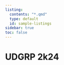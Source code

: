 ```yaml
---
listing:
  contents: "*.qmd"
  type: default
  id: sample-listings
sidebar: true
toc: false
---
```


# UDGRP 2k24

::: {#sample-listings}
:::